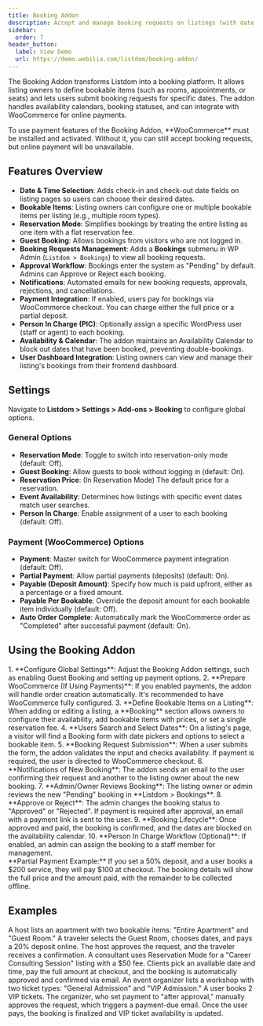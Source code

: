 ```yaml
---
title: Booking Addon
description: Accept and manage booking requests on listings (with date selection, availability management, and optional payments for reservations).
sidebar:
  order: 7
header_button:
  label: View Demo
  url: https://demo.webilia.com/listdom/booking-addon/
---
```


The Booking Addon <Badge text="Pro" /> transforms Listdom into a booking platform. It allows listing owners to define bookable items (such as rooms, appointments, or seats) and lets users submit booking requests for specific dates. The addon handles availability calendars, booking statuses, and can integrate with WooCommerce for online payments.

<Aside type="caution">
To use payment features of the Booking Addon, **WooCommerce** must be installed and activated. Without it, you can still accept booking requests, but online payment will be unavailable.
</Aside>

## Features Overview

- **Date & Time Selection**: Adds check-in and check-out date fields on listing pages so users can choose their desired dates.
- **Bookable Items**: Listing owners can configure one or multiple bookable items per listing (e.g., multiple room types).
- **Reservation Mode**: Simplifies bookings by treating the entire listing as one item with a flat reservation fee.
- **Guest Booking**: Allows bookings from visitors who are not logged in.
- **Booking Requests Management**: Adds a **Bookings** submenu in WP Admin (`Listdom > Bookings`) to view all booking requests.
- **Approval Workflow**: Bookings enter the system as "Pending" by default. Admins can Approve or Reject each booking.
- **Notifications**: Automated emails for new booking requests, approvals, rejections, and cancellations.
- **Payment Integration**: If enabled, users pay for bookings via WooCommerce checkout. You can charge either the full price or a partial deposit.
- **Person In Charge (PIC)**: Optionally assign a specific WordPress user (staff or agent) to each booking.
- **Availability & Calendar**: The addon maintains an Availability Calendar to block out dates that have been booked, preventing double-bookings.
- **User Dashboard Integration**: Listing owners can view and manage their listing's bookings from their frontend dashboard.

## Settings
Navigate to **Listdom > Settings > Add-ons > Booking** to configure global options.

### General Options
- **Reservation Mode**: Toggle to switch into reservation-only mode (default: Off).
- **Guest Booking**: Allow guests to book without logging in (default: On).
- **Reservation Price**: (In Reservation Mode) The default price for a reservation.
- **Event Availability**: Determines how listings with specific event dates match user searches.
- **Person In Charge**: Enable assignment of a user to each booking (default: Off).

### Payment (WooCommerce) Options
- **Payment**: Master switch for WooCommerce payment integration (default: Off).
- **Partial Payment**: Allow partial payments (deposits) (default: On).
- **Payable (Deposit Amount)**: Specify how much is paid upfront, either as a percentage or a fixed amount.
- **Payable Per Bookable**: Override the deposit amount for each bookable item individually (default: Off).
- **Auto Order Complete**: Automatically mark the WooCommerce order as "Completed" after successful payment (default: On).

## Using the Booking Addon
<Steps>
1. **Configure Global Settings**: Adjust the Booking Addon settings, such as enabling Guest Booking and setting up payment options.
2. **Prepare WooCommerce (If Using Payments)**: If you enabled payments, the addon will handle order creation automatically. It's recommended to have WooCommerce fully configured.
3. **Define Bookable Items on a Listing**: When adding or editing a listing, a **Booking** section allows owners to configure their availability, add bookable items with prices, or set a single reservation fee.
4. **Users Search and Select Dates**: On a listing's page, a visitor will find a Booking form with date pickers and options to select a bookable item.
5. **Booking Request Submission**: When a user submits the form, the addon validates the input and checks availability. If payment is required, the user is directed to WooCommerce checkout.
6. **Notifications of New Booking**: The addon sends an email to the user confirming their request and another to the listing owner about the new booking.
7. **Admin/Owner Reviews Booking**: The listing owner or admin reviews the new "Pending" booking in **Listdom > Bookings**.
8. **Approve or Reject**: The admin changes the booking status to "Approved" or "Rejected". If payment is required after approval, an email with a payment link is sent to the user.
9. **Booking Lifecycle**: Once approved and paid, the booking is confirmed, and the dates are blocked on the availability calendar.
10. **Person In Charge Workflow (Optional)**: If enabled, an admin can assign the booking to a staff member for management.
</Steps>

<Aside type="tip">
**Partial Payment Example:** If you set a 50% deposit, and a user books a $200 service, they will pay $100 at checkout. The booking details will show the full price and the amount paid, with the remainder to be collected offline.
</Aside>

## Examples
<CardGrid>
  <Card title="Vacation Rental Booking">
    A host lists an apartment with two bookable items: "Entire Apartment" and "Guest Room." A traveler selects the Guest Room, chooses dates, and pays a 20% deposit online. The host approves the request, and the traveler receives a confirmation.
  </Card>
  <Card title="Appointment Scheduling">
    A consultant uses Reservation Mode for a "Career Consulting Session" listing with a $50 fee. Clients pick an available date and time, pay the full amount at checkout, and the booking is automatically approved and confirmed via email.
  </Card>
  <Card title="Event Ticketing">
    An event organizer lists a workshop with two ticket types: "General Admission" and "VIP Admission." A user books 2 VIP tickets. The organizer, who set payment to "after approval," manually approves the request, which triggers a payment-due email. Once the user pays, the booking is finalized and VIP ticket availability is updated.
  </Card>
</CardGrid>